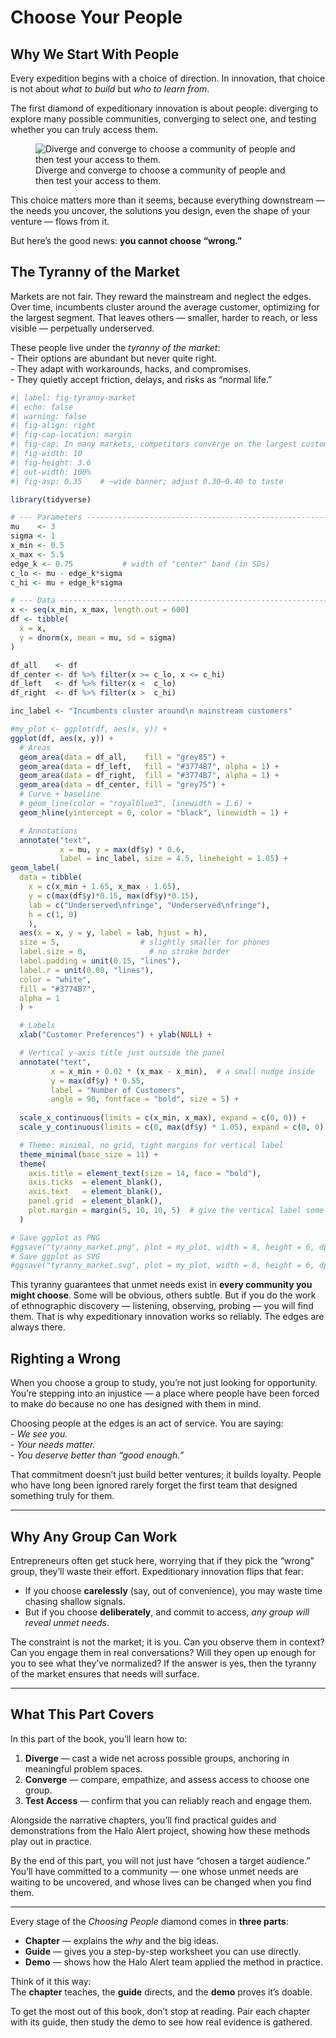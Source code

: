 # Choose Your People {#part-choose-people}


## Why We Start With People {.unnumbered}

Every expedition begins with a choice of direction. In innovation, that choice is not about *what to build* but *who to learn from*.  

The first diamond of expeditionary innovation is about people: diverging to explore many possible communities, converging to select one, and testing whether you can truly access them. 

![Diverge and converge to choose a community of people and then test your access to them.](images/21_people_diamond_test.svg){#fig-people-diamond-3 style="max-height: 340px;" fig-align="center" fig-cap-location="margin"}

This choice matters more than it seems, because everything downstream — the needs you uncover, the solutions you design, even the shape of your venture — flows from it.  

But here’s the good news: **you cannot choose “wrong.”**  


## The Tyranny of the Market {.unnumbered}

Markets are not fair. They reward the mainstream and neglect the edges. Over time, incumbents cluster around the average customer, optimizing for the largest segment. That leaves others — smaller, harder to reach, or less visible — perpetually underserved.  

These people live under the *tyranny of the market*:  
- Their options are abundant but never quite right.  
- They adapt with workarounds, hacks, and compromises.  
- They quietly accept friction, delays, and risks as “normal life.”  

```r
#| label: fig-tyranny-market
#| echo: false
#| warning: false
#| fig-align: right
#| fig-cap-location: margin
#| fig-cap: In many markets, competitors converge on the largest customer segment, leaving fringe needs unmet. These edges are where expeditionary innovation takes root.
#| fig-width: 10
#| fig-height: 3.6
#| out-width: 100%
#| fig-asp: 0.35    # ~wide banner; adjust 0.30–0.40 to taste

library(tidyverse)

# --- Parameters -------------------------------------------------------------
mu    <- 3
sigma <- 1
x_min <- 0.5
x_max <- 5.5
edge_k <- 0.75           # width of "center" band (in SDs)
c_lo <- mu - edge_k*sigma
c_hi <- mu + edge_k*sigma

# --- Data -------------------------------------------------------------------
x <- seq(x_min, x_max, length.out = 600)
df <- tibble(
  x = x,
  y = dnorm(x, mean = mu, sd = sigma)
)

df_all    <- df
df_center <- df %>% filter(x >= c_lo, x <= c_hi)
df_left   <- df %>% filter(x <  c_lo)
df_right  <- df %>% filter(x >  c_hi)

inc_label <- "Incumbents cluster around\n mainstream customers"

#my_plot <- ggplot(df, aes(x, y)) +
ggplot(df, aes(x, y)) +
  # Areas
  geom_area(data = df_all,    fill = "grey85") +
  geom_area(data = df_left,   fill = "#3774B7", alpha = 1) +
  geom_area(data = df_right,  fill = "#3774B7", alpha = 1) +
  geom_area(data = df_center, fill = "grey75") +
  # Curve + baseline
  # geom_line(color = "royalblue3", linewidth = 1.6) +
  geom_hline(yintercept = 0, color = "black", linewidth = 1) +

  # Annotations
  annotate("text",
           x = mu, y = max(df$y) * 0.6,
           label = inc_label, size = 4.5, lineheight = 1.05) +
geom_label(
  data = tibble(
    x = c(x_min + 1.65, x_max - 1.65),
    y = c(max(df$y)*0.15, max(df$y)*0.15),
    lab = c("Underserved\nfringe", "Underserved\nfringe"),
    h = c(1, 0)
    ),
  aes(x = x, y = y, label = lab, hjust = h),
  size = 5,                  # slightly smaller for phones
  label.size = 0,              # no stroke border
  label.padding = unit(0.15, "lines"),
  label.r = unit(0.08, "lines"),
  color = "white",
  fill = "#3774B7",
  alpha = 1
  ) +

  # Labels
  xlab("Customer Preferences") + ylab(NULL) +

  # Vertical y-axis title just outside the panel  
  annotate("text",
         x = x_min + 0.02 * (x_max - x_min),  # a small nudge inside
         y = max(df$y) * 0.55,
         label = "Number of Customers",
         angle = 90, fontface = "bold", size = 5) +
  
  scale_x_continuous(limits = c(x_min, x_max), expand = c(0, 0)) +
  scale_y_continuous(limits = c(0, max(df$y) * 1.05), expand = c(0, 0)) +

  # Theme: minimal, no grid, tight margins for vertical label
  theme_minimal(base_size = 11) +
  theme(
    axis.title = element_text(size = 14, face = "bold"),
    axis.ticks  = element_blank(),
    axis.text   = element_blank(),
    panel.grid  = element_blank(),
    plot.margin = margin(5, 10, 10, 5)  # give the vertical label some room
  )

# Save ggplot as PNG
#ggsave("tyranny_market.png", plot = my_plot, width = 8, height = 6, dpi = 300)
# Save ggplot as SVG
#ggsave("tyranny_market.svg", plot = my_plot, width = 8, height = 6, dpi = 300)
```

This tyranny guarantees that unmet needs exist in **every community you might choose**. Some will be obvious, others subtle. But if you do the work of ethnographic discovery — listening, observing, probing — you will find them. That is why expeditionary innovation works so reliably. The edges are always there.  



## Righting a Wrong {.unnumbered}

When you choose a group to study, you’re not just looking for opportunity. You’re stepping into an injustice — a place where people have been forced to make do because no one has designed with them in mind.  

Choosing people at the edges is an act of service. You are saying:  
- *We see you.*  
- *Your needs matter.*  
- *You deserve better than “good enough.”*  

That commitment doesn’t just build better ventures; it builds loyalty. People who have long been ignored rarely forget the first team that designed something truly for them.  

---

## Why Any Group Can Work {.unnumbered}

Entrepreneurs often get stuck here, worrying that if they pick the “wrong” group, they’ll waste their effort. Expeditionary innovation flips that fear:  

- If you choose **carelessly** (say, out of convenience), you may waste time chasing shallow signals.  
- But if you choose **deliberately**, and commit to access, *any group will reveal unmet needs*.  

The constraint is not the market; it is you. Can you observe them in context? Can you engage them in real conversations? Will they open up enough for you to see what they’ve normalized? If the answer is yes, then the tyranny of the market ensures that needs will surface.  

---

## What This Part Covers {.unnumbered}

In this part of the book, you’ll learn how to:  

1. **Diverge** — cast a wide net across possible groups, anchoring in meaningful problem spaces.  
2. **Converge** — compare, empathize, and assess access to choose one group.  
3. **Test Access** — confirm that you can reliably reach and engage them.  

Alongside the narrative chapters, you’ll find practical guides and demonstrations from the Halo Alert project, showing how these methods play out in practice.  

By the end of this part, you will not just have “chosen a target audience.” You’ll have committed to a community — one whose unmet needs are waiting to be uncovered, and whose lives can be changed when you find them.  


--- 

::: {.callout-note title="How to Use This Part"}
Every stage of the *Choosing People* diamond comes in **three parts**:

- **Chapter** — explains the *why* and the big ideas.  
- **Guide** — gives you a step-by-step worksheet you can use directly.  
- **Demo** — shows how the Halo Alert team applied the method in practice.  

Think of it this way:  
The **chapter** teaches, the **guide** directs, and the **demo** proves it’s doable.  

To get the most out of this book, don’t stop at reading. Pair each chapter with its guide, then study the demo to see how real evidence is gathered.
:::



